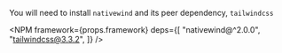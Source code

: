 
You will need to install `nativewind` and its peer dependency, `tailwindcss`

<NPM
  framework={props.framework}
  deps={[
    "nativewind@^2.0.0",
    "tailwindcss@3.3.2",
  ]}
/>
